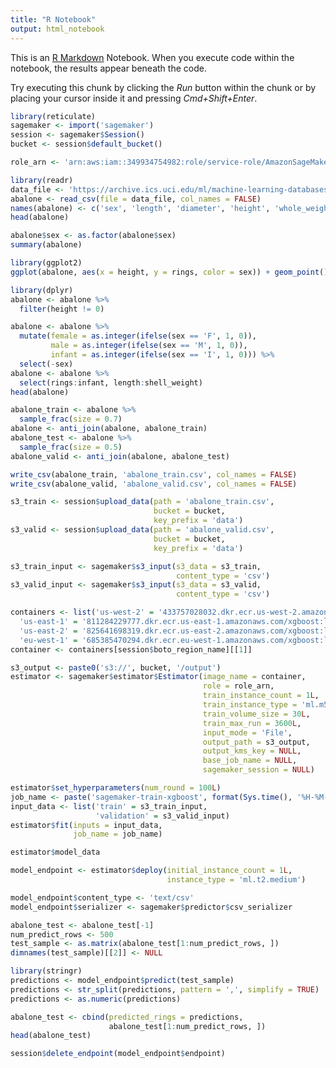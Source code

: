 ```yaml
---
title: "R Notebook"
output: html_notebook
---
```


This is an [R Markdown](http://rmarkdown.rstudio.com) Notebook. When you execute code within the notebook, the results appear beneath the code. 

Try executing this chunk by clicking the *Run* button within the chunk or by placing your cursor inside it and pressing *Cmd+Shift+Enter*. 

```r
library(reticulate)
sagemaker <- import('sagemaker')
session <- sagemaker$Session()
bucket <- session$default_bucket()
```

```r
role_arn <- 'arn:aws:iam::349934754982:role/service-role/AmazonSageMaker-ExecutionRole-20180913T235776'
```


```r
library(readr)
data_file <- 'https://archive.ics.uci.edu/ml/machine-learning-databases/abalone/abalone.data'
abalone <- read_csv(file = data_file, col_names = FALSE)
names(abalone) <- c('sex', 'length', 'diameter', 'height', 'whole_weight', 'shucked_weight', 'viscera_weight', 'shell_weight', 'rings')
head(abalone)
```

```r
abalone$sex <- as.factor(abalone$sex)
summary(abalone)
```

```r
library(ggplot2)
ggplot(abalone, aes(x = height, y = rings, color = sex)) + geom_point() + geom_jitter()
```

```r
library(dplyr)
abalone <- abalone %>%
  filter(height != 0)
```

```r
abalone <- abalone %>%
  mutate(female = as.integer(ifelse(sex == 'F', 1, 0)),
         male = as.integer(ifelse(sex == 'M', 1, 0)),
         infant = as.integer(ifelse(sex == 'I', 1, 0))) %>%
  select(-sex)
abalone <- abalone %>%
  select(rings:infant, length:shell_weight)
head(abalone)
```


```r
abalone_train <- abalone %>%
  sample_frac(size = 0.7)
abalone <- anti_join(abalone, abalone_train)
abalone_test <- abalone %>%
  sample_frac(size = 0.5)
abalone_valid <- anti_join(abalone, abalone_test)
```

```r
write_csv(abalone_train, 'abalone_train.csv', col_names = FALSE)
write_csv(abalone_valid, 'abalone_valid.csv', col_names = FALSE)
```

```r
s3_train <- session$upload_data(path = 'abalone_train.csv', 
                                bucket = bucket, 
                                key_prefix = 'data')
s3_valid <- session$upload_data(path = 'abalone_valid.csv', 
                                bucket = bucket, 
                                key_prefix = 'data')
```

```r
s3_train_input <- sagemaker$s3_input(s3_data = s3_train,
                                     content_type = 'csv')
s3_valid_input <- sagemaker$s3_input(s3_data = s3_valid,
                                     content_type = 'csv')
```

```r
containers <- list('us-west-2' = '433757028032.dkr.ecr.us-west-2.amazonaws.com/xgboost:latest',
  'us-east-1' = '811284229777.dkr.ecr.us-east-1.amazonaws.com/xgboost:latest',
  'us-east-2' = '825641698319.dkr.ecr.us-east-2.amazonaws.com/xgboost:latest',
  'eu-west-1' = '685385470294.dkr.ecr.eu-west-1.amazonaws.com/xgboost:latest')
container <- containers[session$boto_region_name][[1]]

```

```r
s3_output <- paste0('s3://', bucket, '/output')
estimator <- sagemaker$estimator$Estimator(image_name = container,
                                           role = role_arn,
                                           train_instance_count = 1L,
                                           train_instance_type = 'ml.m5.large',
                                           train_volume_size = 30L,
                                           train_max_run = 3600L,
                                           input_mode = 'File',
                                           output_path = s3_output,
                                           output_kms_key = NULL,
                                           base_job_name = NULL,
                                           sagemaker_session = NULL)

```

```r
estimator$set_hyperparameters(num_round = 100L)
job_name <- paste('sagemaker-train-xgboost', format(Sys.time(), '%H-%M-%S'), sep = '-')
input_data <- list('train' = s3_train_input,
                   'validation' = s3_valid_input)
estimator$fit(inputs = input_data,
              job_name = job_name)
```

```r
estimator$model_data

```

```r
model_endpoint <- estimator$deploy(initial_instance_count = 1L,
                                   instance_type = 'ml.t2.medium')
```

```r
model_endpoint$content_type <- 'text/csv'
model_endpoint$serializer <- sagemaker$predictor$csv_serializer
```

```r
abalone_test <- abalone_test[-1]
num_predict_rows <- 500
test_sample <- as.matrix(abalone_test[1:num_predict_rows, ])
dimnames(test_sample)[[2]] <- NULL
```

```r
library(stringr)
predictions <- model_endpoint$predict(test_sample)
predictions <- str_split(predictions, pattern = ',', simplify = TRUE)
predictions <- as.numeric(predictions)
```

```r
abalone_test <- cbind(predicted_rings = predictions, 
                      abalone_test[1:num_predict_rows, ])
head(abalone_test)
```

```r
session$delete_endpoint(model_endpoint$endpoint)

```


